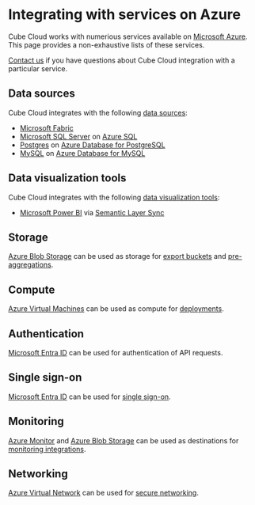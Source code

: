 # Integrating with services on Azure

Cube Cloud works with numerious services available on
[Microsoft Azure](https://azure.microsoft.com).
This page provides a non-exhaustive lists of these services.

<InfoBox>

[Contact us](https://cube.dev/contact) if you have questions about Cube Cloud integration with a particular service.

</InfoBox>

## Data sources

Cube Cloud integrates with the following [data sources](/product/configuration/data-sources):

- [Microsoft Fabric](/product/configuration/data-sources/ms-fabric)
- [Microsoft SQL Server](/product/configuration/data-sources/ms-sql) on [Azure SQL](https://azure.microsoft.com/en-us/products/azure-sql)
- [Postgres](/product/configuration/data-sources/postgres) on [Azure Database for PostgreSQL](https://azure.microsoft.com/en-us/products/postgresql/)
- [MySQL](/product/configuration/data-sources/mysql) on [Azure Database for MySQL](https://azure.microsoft.com/en-us/products/mysql/)

## Data visualization tools

Cube Cloud integrates with the following [data visualization tools](/product/configuration/visualization-tools):

- [Microsoft Power BI](https://www.microsoft.com/en-us/power-platform/products/power-bi/) via [Semantic Layer Sync](/product/workspace/semantic-layer-sync)

## Storage

[Azure Blob Storage](https://azure.microsoft.com/en-us/products/storage/blobs) can be used as storage for [export buckets](/product/caching/using-pre-aggregations#export-bucket) and [pre-aggregations](/product/caching/using-pre-aggregations).

## Compute

[Azure Virtual Machines](https://azure.microsoft.com/en-gb/products/virtual-machines/) can be used as compute for [deployments](/product/deployment/cloud/deployments).

## Authentication

[Microsoft Entra ID](https://www.microsoft.com/en-us/security/business/identity-access/microsoft-entra-id) can be used for authentication of API requests.

## Single sign-on

[Microsoft Entra ID](https://www.microsoft.com/en-us/security/business/identity-access/microsoft-entra-id) can be used for [single sign-on](/product/workspace/sso/microsoft-entra-id).

## Monitoring

[Azure Monitor](https://azure.microsoft.com/en-us/products/monitor) and [Azure Blob Storage](https://azure.microsoft.com/en-us/products/storage/blobs) can be used as destinations for [monitoring integrations](/product/workspace/monitoring).

## Networking

[Azure Virtual Network](https://azure.microsoft.com/en-us/products/virtual-network) can be used for [secure networking](/product/deployment/cloud/vpc/azure).